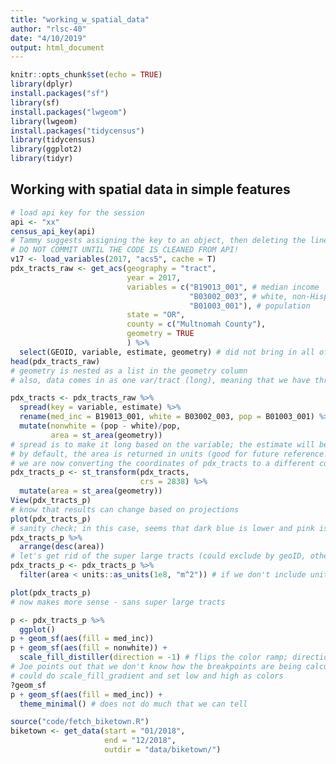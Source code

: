 ```yaml
---
title: "working_w_spatial_data"
author: "rlsc-40"
date: "4/10/2019"
output: html_document
---
```


```r
knitr::opts_chunk$set(echo = TRUE)
library(dplyr)
install.packages("sf")
library(sf)
install.packages("lwgeom")
library(lwgeom)
install.packages("tidycensus")
library(tidycensus)
library(ggplot2)
library(tidyr)

```

## Working with spatial data in simple features
```r
# load api key for the session
api <- "xx"
census_api_key(api)
# Tammy suggests assigning the key to an object, then deleting the line of code. I assigned to api.
# DO NOT COMMIT UNTIL THE CODE IS CLEANED FROM API!
v17 <- load_variables(2017, "acs5", cache = T)
pdx_tracts_raw <- get_acs(geography = "tract", 
                          year = 2017, 
                          variables = c("B19013_001", # median income
                                        "B03002_003", # white, non-Hispanic
                                        "B01003_001"), # population
                          state = "OR",
                          county = c("Multnomah County"),
                          geometry = TRUE
                          ) %>% 
  select(GEOID, variable, estimate, geometry) # did not bring in all of the vars, e.g., the tract names
head(pdx_tracts_raw)
# geometry is nested as a list in the geometry column
# also, data comes in as one var/tract (long), meaning that we have three rows per obs.
```
```r
pdx_tracts <- pdx_tracts_raw %>% 
  spread(key = variable, estimate) %>% 
  rename(med_inc = B19013_001, white = B03002_003, pop = B01003_001) %>% 
  mutate(nonwhite = (pop - white)/pop, 
         area = st_area(geometry))
# spread is to make it long based on the variable; the estimate will be the value in the new column
# by default, the area is returned in units (good for future reference!)
# we are now converting the coordinates of pdx_tracts to a different coordinate reference system (crs)
pdx_tracts_p <- st_transform(pdx_tracts, 
                             crs = 2838) %>% 
  mutate(area = st_area(geometry))
View(pdx_tracts_p)
# know that results can change based on projections
plot(pdx_tracts_p)
# sanity check; in this case, seems that dark blue is lower and pink is higher
pdx_tracts_p %>% 
  arrange(desc(area))
# let's get rid of the super large tracts (could exclude by geoID, other ways)
pdx_tracts_p <- pdx_tracts_p %>% 
  filter(area < units::as_units(1e8, "m^2")) # if we don't include units, will force error

plot(pdx_tracts_p)
# now makes more sense - sans super large tracts

p <- pdx_tracts_p %>% 
  ggplot()
p + geom_sf(aes(fill = med_inc))
p + geom_sf(aes(fill = nonwhite)) +
  scale_fill_distiller(direction = -1) # flips the color ramp; direction = 1 would be the opposite
# Joe points out that we don't know how the breakpoints are being calculated.
# could do scale_fill_gradient and set low and high as colors
?geom_sf
p + geom_sf(aes(fill = med_inc)) + 
  theme_minimal() # does not do much that we can tell
```

```r
source("code/fetch_biketown.R")
biketown <- get_data(start = "01/2018", 
                     end = "12/2018", 
                     outdir = "data/biketown/")
```



